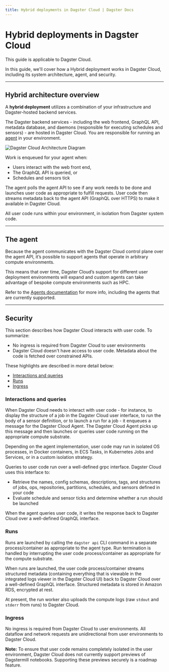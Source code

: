 ```yaml
---
title: Hybrid deployments in Dagster Cloud | Dagster Docs
---
```


# Hybrid deployments in Dagster Cloud

<Note>This guide is applicable to Dagster Cloud.</Note>

In this guide, we'll cover how a Hybrid deployment works in Dagster Cloud, including its system architecture, agent, and security.

---

## Hybrid architecture overview

A **hybrid deployment** utilizes a combination of your infrastructure and Dagster-hosted backend services.

The Dagster backend services - including the web frontend, GraphQL API, metadata database, and daemons (responsible for executing schedules and sensors) - are hosted in Dagster Cloud. You are responsible for running an [agent](/dagster-cloud/deployment/agents) in your environment.

<Image
alt="Dagster Cloud Architecture Diagram"
src="/images/dagster-cloud/deployment/hybrid-architecture.png"
width={1583}
height={765}
/>

Work is enqueued for your agent when:

- Users interact with the web front end,
- The GraphQL API is queried, or
- Schedules and sensors tick

The agent polls the agent API to see if any work needs to be done and launches user code as appropriate to fulfill requests. User code then streams metadata back to the agent API (GraphQL over HTTPS) to make it available in Dagster Cloud.

All user code runs within your environment, in isolation from Dagster system code.

---

## The agent

Because the agent communicates with the Dagster Cloud control plane over the agent API, it’s possible to support agents that operate in arbitrary compute environments.

This means that over time, Dagster Cloud’s support for different user deployment environments will expand and custom agents can take advantage of bespoke compute environments such as HPC.

Refer to the [Agents documentation](/dagster-cloud/deployment/agents) for more info, including the agents that are currently supported.

---

## Security

This section describes how Dagster Cloud interacts with user code. To summarize:

- No ingress is required from Dagster Cloud to user environments
- Dagster Cloud doesn't have access to user code. Metadata about the code is fetched over constrained APIs.

These highlights are described in more detail below:

- [Interactions and queries](#interactions-and-queries)
- [Runs](#runs)
- [Ingress](#ingress)

### Interactions and queries

When Dagster Cloud needs to interact with user code - for instance, to display the structure of a job in the Dagster Cloud user interface, to run the body of a sensor definition, or to launch a run for a job - it enqueues a message for the Dagster Cloud Agent. The Dagster Cloud Agent picks up this message and then launches or queries user code running on the appropriate compute substrate.

Depending on the agent implementation, user code may run in isolated OS processes, in Docker containers, in ECS Tasks, in Kubernetes Jobs and Services, or in a custom isolation strategy.

Queries to user code run over a well-defined grpc interface. Dagster Cloud uses this interface to:

- Retrieve the names, config schemas, descriptions, tags, and structures of jobs, ops, repositories, partitions, schedules, and sensors defined in your code
- Evaluate schedule and sensor ticks and determine whether a run should be launched

When the agent queries user code, it writes the response back to Dagster Cloud over a well-defined GraphQL interface.

### Runs

Runs are launched by calling the `dagster api` CLI command in a separate process/container as appropriate to the agent type. Run termination is handled by interrupting the user code process/container as appropriate for the compute substrate.

When runs are launched, the user code process/container streams structured metadata (containing everything that is viewable in the integrated logs viewer in the Dagster Cloud UI) back to Dagster Cloud over a well-defined GraphQL interface. Structured metadata is stored in Amazon RDS, encrypted at rest.

At present, the run worker also uploads the compute logs (raw `stdout` and `stderr` from runs) to Dagster Cloud.

### Ingress

No ingress is required from Dagster Cloud to user environments. All dataflow and network requests are unidirectional from user environments to Dagster Cloud.

**Note:** To ensure that user code remains completely isolated in the user environment, Dagster Cloud does not currently support previews of Dagstermill notebooks. Supporting these previews securely is a roadmap feature.
